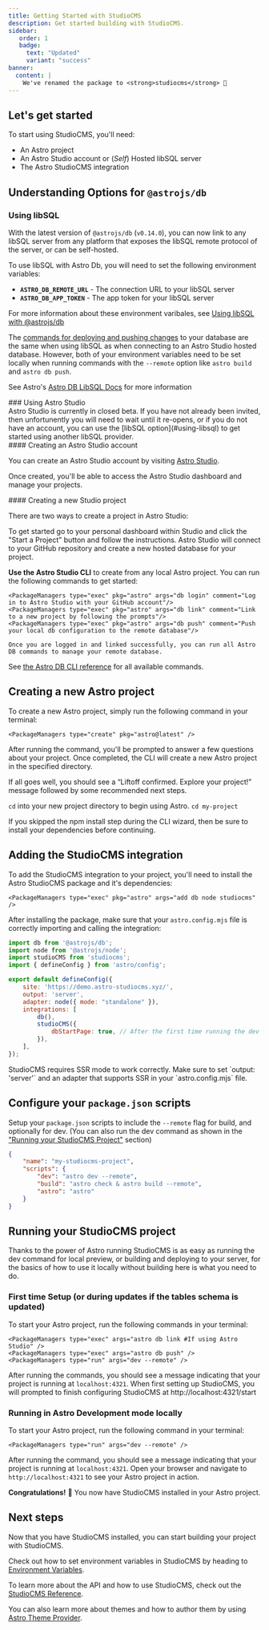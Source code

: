 ```yaml
---
title: Getting Started with StudioCMS
description: Get started building with StudioCMS.
sidebar:
   order: 1
   badge:
     text: "Updated"
     variant: "success"
banner:
  content: |
    We've renamed the package to <strong>studiocms</strong> 🎉
---
```



## Let's get started

To start using StudioCMS, you'll need:

- An Astro project
- An Astro Studio account or (*Self*) Hosted libSQL server
- The Astro StudioCMS integration

## Understanding Options for `@astrojs/db`

### Using libSQL

With the latest version of `@astrojs/db` (`v0.14.0`), you can now link to any libSQL server from any platform that exposes the libSQL remote protocol of the server, or can be self-hosted.

To use libSQL with Astro Db, you will need to set the following environment variables:

- **`ASTRO_DB_REMOTE_URL`** - The connection URL to your libSQL server
- **`ASTRO_DB_APP_TOKEN`** - The app token for your libSQL server

<ReadMore>For more information about these environment varibales, see [Using libSQL with @astrojs/db](/start-here/environment-variables/#if-using-libsql-with-astrojsdb)</ReadMore>

The [commands for deploying and pushing changes](https://docs.astro.build/en/guides/astro-db/#deploy-with-a-studio-connection) to your database are the same when using libSQL as when connecting to an Astro Studio hosted database. However, both of your environment variables need to be set locally when running commands with the `--remote` option like `astro build` and `astro db push`.

<ReadMore>See Astro's [Astro DB LibSQL Docs](https://docs.astro.build/en/guides/astro-db/#libsql) for more information</ReadMore>

<StudioHeading>
### Using Astro Studio
</StudioHeading>

<Aside type="note" title="Closed Beta">
Astro Studio is currently in closed beta. If you have not already been invited, then unfortunently you will need to wait until it re-opens, or if you do not have an account, you can use the [libSQL option](#using-libsql) to get started using another libSQL provider.
</Aside>

<StudioHeading>
#### Creating an Astro Studio account
</StudioHeading>

You can create an Astro Studio account by visiting [Astro Studio](https://studio.astro.build/).

Once created, you'll be able to access the Astro Studio dashboard and manage your projects.

<StudioHeading>
#### Creating a new Studio project
</StudioHeading>

There are two ways to create a project in Astro Studio:

To get started go to your personal dashboard within Studio and click the "Start a Project" button and follow the instructions. Astro Studio will connect to your GitHub repository and create a new hosted database for your project.

**Use the Astro Studio CLI** to create from any local Astro project. You can run the following commands to get started:

    <PackageManagers type="exec" pkg="astro" args="db login" comment="Log in to Astro Studio with your GitHub account"/>
    <PackageManagers type="exec" pkg="astro" args="db link" comment="Link to a new project by following the prompts"/>
    <PackageManagers type="exec" pkg="astro" args="db push" comment="Push your local db configuration to the remote database"/>

    Once you are logged in and linked successfully, you can run all Astro DB commands to manage your remote database. 

<ReadMore>See [the Astro DB CLI reference](https://docs.astro.build/en/guides/integrations-guide/db/#astro-db-cli-reference) for all available commands.</ReadMore>

## Creating a new Astro project

To create a new Astro project, simply run the following command in your terminal:

    <PackageManagers type="create" pkg="astro@latest" />

After running the command, you'll be prompted to answer a few questions about your project. Once completed, the CLI will create a new Astro project in the specified directory.

If all goes well, you should see a “Liftoff confirmed. Explore your project!” message followed by some recommended next steps.

`cd` into your new project directory to begin using Astro. `cd my-project`

If you skipped the npm install step during the CLI wizard, then be sure to install your dependencies before continuing.

## Adding the StudioCMS integration

To add the StudioCMS integration to your project, you'll need to install the Astro StudioCMS package and it's dependencies:

    <PackageManagers type="exec" pkg="astro" args="add db node studiocms" />

After installing the package, make sure that your `astro.config.mjs` file is correctly importing and calling the integration:

```js title="astro.config.mjs"
import db from '@astrojs/db';
import node from '@astrojs/node';
import studioCMS from 'studiocms';
import { defineConfig } from 'astro/config';

export default defineConfig({
    site: 'https://demo.astro-studiocms.xyz/',
    output: 'server',
    adapter: node({ mode: "standalone" }),
    integrations: [
        db(),
        studioCMS({
            dbStartPage: true, // After the first time running the dev server and following the instructions at http://localhost:4321/start this will be set to false.
        }),
    ],
});
```

<Aside type="note" title="SSR Only">
StudioCMS requires SSR mode to work correctly. Make sure to set `output: 'server'` and an adapter that supports SSR in your `astro.config.mjs` file.
</Aside>

## Configure your `package.json` scripts

Setup your `package.json` scripts to include the `--remote` flag for build, and optionally for dev. (You can also run the dev command as shown in the ["Running your StudioCMS Project"](#running-your-studiocms-project) section)

```json title="package.json"
{
    "name": "my-studiocms-project",
    "scripts": {
        "dev": "astro dev --remote",
        "build": "astro check & astro build --remote",
        "astro": "astro"
    }
}
```

## Running your StudioCMS project

Thanks to the power of Astro running StudioCMS is as easy as running the dev command for local preview, or building and deploying to your server, for the basics of how to use it locally without building here is what you need to do.

### First time Setup (or during updates if the tables schema is updated)

To start your Astro project, run the following commands in your terminal:

    <PackageManagers type="exec" args="astro db link #If using Astro Studio" />
    <PackageManagers type="exec" args="astro db push" />
    <PackageManagers type="run" args="dev --remote" />

After running the commands, you should see a message indicating that your project is running at `localhost:4321`. When first setting up StudioCMS, you will prompted to finish configuring StudioCMS at http://localhost:4321/start

### Running in Astro Development mode locally

To start your Astro project, run the following command in your terminal:

    <PackageManagers type="run" args="dev --remote" />

After running the command, you should see a message indicating that your project is running at `localhost:4321`. Open your browser and navigate to `http://localhost:4321` to see your Astro project in action.

**Congratulations!** 🥳 You now have StudioCMS installed in your Astro project.

## Next steps

Now that you have StudioCMS installed, you can start building your project with StudioCMS.

Check out how to set environment variables in StudioCMS by heading to [Environment Variables](/start-here/environment-variables).

To learn more about the API and how to use StudioCMS, check out the [StudioCMS Reference](/typedoc/studiocms-core/index/functions/studiocmscoreintegration/).

You can also learn more about themes and how to author them by using [Astro Theme Provider](https://astro-theme-provider.netlify.app/).
